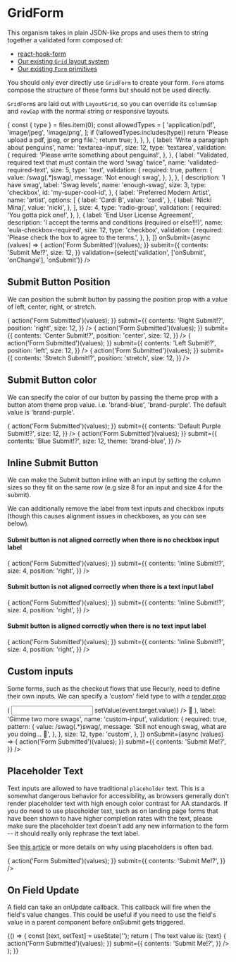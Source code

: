 

<Meta title="Core/Organisms/GridForm" component={GridForm} />

# GridForm

<StoryStatus status="ready" />

This organism takes in plain JSON-like props and uses them to string
together a validated form composed of:

- [react-hook-form](https://react-hook-form.com)
- [Our existing `Grid` layout system](/?path=/story/layout-grid-system--fixed-grid-default)
- [Our existing `Form` primitives](/?path=/story/component-form--form)

You should only ever directly use `GridForm` to create your form.
`Form` atoms compose the structure of these forms but should not be used
directly.

`GridForm`s are laid out with `LayoutGrid`, so you can override its
`columnGap` and `rowGap` with the normal string or
responsive layouts.

<Props of={GridForm} />

<Preview>
  <Story name="GridForm">
    <GridForm
      fields={[
        {
          label: 'Simple text',
          name: 'simple-text',
          size: 3,
          type: 'text',
        },
        {
          defaultValue: 'yeet',
          label: 'Text with default value',
          name: 'text-with-default',
          size: 4,
          type: 'text',
        },
        {
          label: 'Simple select (required)',
          name: 'simple-select',
          options: ['', 'One fish', 'Two fish', 'Red fish', 'Blue fish'],
          size: 5,
          type: 'select',
          validation: {
            required: 'Please select an option',
          },
        },
        {
          label: 'Upload a cat image (we support pdf, jpeg, or png files)',
          name: 'file-input',
          size: 6,
          type: 'file',
          validation: {
            required: true,
            validate: (files) => {
              const { type } = files.item(0);
              const allowedTypes = [
                'application/pdf',
                'image/jpeg',
                'image/png',
              ];
              if (!allowedTypes.includes(type))
                return 'Please upload a pdf, jpeg, or png file.';
              return true;
            },
          },
        },
        {
          label: 'Write a paragraph about penguins',
          name: 'textarea-input',
          size: 12,
          type: 'textarea',
          validation: {
            required: 'Please write something about penguins!',
          },
        },
        {
          label:
            "Validated, required text that must contain the word 'swag' twice",
          name: 'validated-required-text',
          size: 5,
          type: 'text',
          validation: {
            required: true,
            pattern: {
              value: /swag(.*)swag/,
              message: 'Not enough swag',
            },
          },
        },
        {
          description: 'I have swag',
          label: 'Swag levels',
          name: 'enough-swag',
          size: 3,
          type: 'checkbox',
          id: 'my-super-cool-id',
        },
        {
          label: 'Preferred Modern Artist',
          name: 'artist',
          options: [
            {
              label: 'Cardi B',
              value: 'cardi',
            },
            {
              label: 'Nicki Minaj',
              value: 'nicki',
            },
          ],
          size: 4,
          type: 'radio-group',
          validation: {
            required: 'You gotta pick one!',
          },
        },
        {
          label: 'End User License Agreement',
          description:
            'I accept the terms and conditions (required or else!!!)',
          name: 'eula-checkbox-required',
          size: 12,
          type: 'checkbox',
          validation: {
            required: 'Please check the box to agree to the terms.',
          },
        },
      ]}
      onSubmit={async (values) => {
        action('Form Submitted')(values);
      }}
      submit={{
        contents: 'Submit Me!?',
        size: 12,
      }}
      validation={select('validation', ['onSubmit', 'onChange'], 'onSubmit')}
    />
  </Story>
</Preview>

## Submit Button Position

We can position the submit button by passing the position prop with a
value of left, center, right, or stretch.

<Preview>
  <Story name="Submit Button Position">
    <LayoutGrid>
      <Column size={6}>
        <GridForm
          fields={[
            {
              label: 'Simple text',
              name: 'simple-text',
              size: 12,
              type: 'text',
            },
          ]}
          onSubmit={async (values) => {
            action('Form Submitted')(values);
          }}
          submit={{
            contents: 'Right Submit!?',
            position: 'right',
            size: 12,
          }}
        />
      </Column>
      <Column size={6}>
        <GridForm
          fields={[
            {
              label: 'Simple text',
              name: 'simple-text',
              size: 12,
              type: 'text',
            },
          ]}
          onSubmit={async (values) => {
            action('Form Submitted')(values);
          }}
          submit={{
            contents: 'Center Submit!?',
            position: 'center',
            size: 12,
          }}
        />
      </Column>
      <Column size={6}>
        <GridForm
          fields={[
            {
              label: 'Simple text',
              name: 'simple-text',
              size: 12,
              type: 'text',
            },
          ]}
          onSubmit={async (values) => {
            action('Form Submitted')(values);
          }}
          submit={{
            contents: 'Left Submit!?',
            position: 'left',
            size: 12,
          }}
        />
      </Column>
      <Column size={6}>
        <GridForm
          fields={[
            {
              label: 'Simple text',
              name: 'simple-text',
              size: 12,
              type: 'text',
            },
          ]}
          onSubmit={async (values) => {
            action('Form Submitted')(values);
          }}
          submit={{
            contents: 'Stretch Submit!?',
            position: 'stretch',
            size: 12,
          }}
        />
      </Column>
    </LayoutGrid>
  </Story>
</Preview>

## Submit Button color

We can specify the color of our button by passing the theme prop with a
button atom theme prop value. i.e. 'brand-blue', 'brand-purple'. The
default value is 'brand-purple'.

<Preview>
  <Story name="Submit button color">
    <GridForm
      fields={[
        {
          label: 'Simple text',
          name: 'simple-text',
          size: 12,
          type: 'text',
        },
      ]}
      onSubmit={async (values) => {
        action('Form Submitted')(values);
      }}
      submit={{
        contents: 'Default Purple Submit!?',
        size: 12,
      }}
    />
    <GridForm
      fields={[
        {
          label: 'Simple text',
          name: 'simple-text',
          size: 12,
          type: 'text',
        },
      ]}
      onSubmit={async (values) => {
        action('Form Submitted')(values);
      }}
      submit={{
        contents: 'Blue Submit!?',
        size: 12,
        theme: 'brand-blue',
      }}
    />
  </Story>
</Preview>

## Inline Submit Button

We can make the Submit button inline with an input by setting the column
sizes so they fit on the same row (e.g size 8 for an input and size 4 for
the submit).

We can additionally remove the label from text inputs and checkbox inputs (though this
causes alignment issues in checkboxes, as you can see below).

#### Submit button is not aligned correctly when there is no checkbox input label

<Preview>
  <Story name="Inline Submit Button">
    <GridForm
      fields={[
        {
          description: 'I approve of inline swag',
          name: 'enough-swag',
          size: 8,
          type: 'checkbox',
        },
      ]}
      onSubmit={async (values) => {
        action('Form Submitted')(values);
      }}
      submit={{
        contents: 'Inline Submit!?',
        size: 4,
        position: 'right',
      }}
    />
  </Story>
</Preview>

#### Submit button is not aligned correctly when there is a text input label

<Preview>
  <Story name="Inline Text Input With Label">
    <GridForm
      fields={[
        {
          label: 'Label',
          name: 'email',
          size: 8,
          type: 'text',
        },
      ]}
      onSubmit={async (values) => {
        action('Form Submitted')(values);
      }}
      submit={{
        contents: 'Inline Submit!?',
        size: 4,
        position: 'right',
      }}
    />
  </Story>
</Preview>

#### Submit button is aligned correctly when there is no text input label

<Preview>
  <Story name="Inline Text Input With No Label">
    <GridForm
      fields={[
        {
          name: 'email',
          size: 8,
          type: 'text',
        },
      ]}
      onSubmit={async (values) => {
        action('Form Submitted')(values);
      }}
      submit={{
        contents: 'Inline Submit!?',
        size: 4,
        position: 'right',
      }}
    />
  </Story>
</Preview>

## Custom inputs

Some forms, such as the checkout flows that use Recurly, need to define
their own inputs. We can specify a 'custom' field type to with a [render prop](https://reactjs.org/docs/render-props.html)

<Preview>
  <Story name="Custom Inputs">
    <GridForm
      fields={[
        {
          render: ({ className, error, setValue }) => (
            <React.Fragment>
              <Input
                error={!!error}
                id="custom-text-input"
                type="text"
                onChange={(event) => setValue(event.target.value)}
              />
              🕺
            </React.Fragment>
          ),
          label: 'Gimme two more swags',
          name: 'custom-input',
          validation: {
            required: true,
            pattern: {
              value: /swag(.*)swag/,
              message: 'Still not enough swag, what are you doing... 💢',
            },
          },
          size: 12,
          type: 'custom',
        },
      ]}
      onSubmit={async (values) => {
        action('Form Submitted')(values);
      }}
      submit={{
        contents: 'Submit Me!?',
      }}
    />
  </Story>
</Preview>

## Placeholder Text

Text inputs are allowed to have traditional `placeholder` text.
This is a somewhat dangerous behavior for accessibility, as browsers
generally don't render placeholder text with high enough color contrast
for AA standards. If you do need to use placeholder text, such as on
landing page forms that have been shown to have higher completion rates
with the text, please make sure the placeholder text doesn't add any new
information to the form -- it should really only rephrase the text label.

See [this article](https://www.nngroup.com/articles/form-design-placeholders/) or
more details on why using placeholders is often bad.

<Preview>
  <Story name="Placeholder Text">
    <GridForm
      fields={[
        {
          label: 'Email',
          placeholder: 'Your email',
          name: 'custom-input',
          size: 12,
          type: 'email',
        },
      ]}
      onSubmit={async (values) => {
        action('Form Submitted')(values);
      }}
      submit={{
        contents: 'Submit Me!?',
      }}
    />
  </Story>
</Preview>

## On Field Update

A field can take an onUpdate callback. This callback will fire when the
field's value changes. This could be useful if you need to use the
field's value in a parent component before onSubmit gets triggered.

<Preview>
  <Story name="On Field Update">
    {() => {
      const [text, setText] = useState('');
      return (
        <React.Fragment>
          <React.Fragment>The text value is: {text}</React.Fragment>
          <GridForm
            fields={[
              {
                label: 'Text with onUpdate',
                name: 'simple-text',
                size: 3,
                type: 'text',
                onUpdate: setText,
              },
            ]}
            onSubmit={async (values) => {
              action('Form Submitted')(values);
            }}
            submit={{
              contents: 'Submit Me!?',
            }}
          />
        </React.Fragment>
      );
    }}
  </Story>
</Preview>
